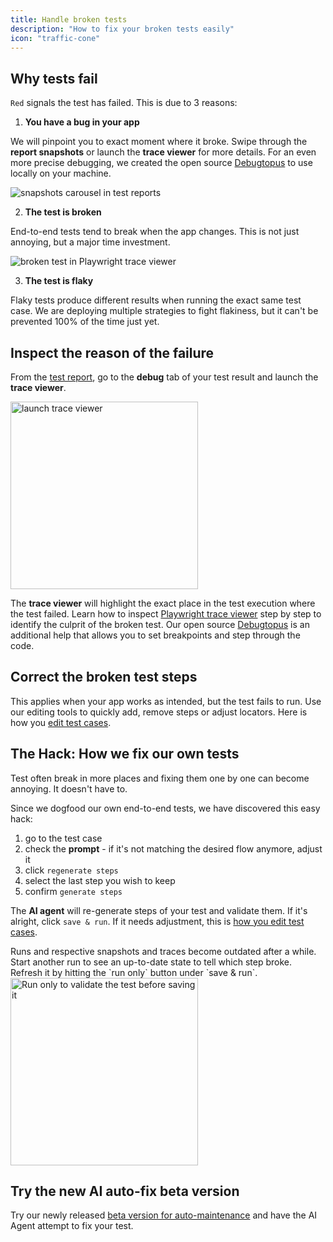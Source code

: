 ```yaml
---
title: Handle broken tests
description: "How to fix your broken tests easily"
icon: "traffic-cone"
---
```


## Why tests fail

`Red` signals the test has failed. This is due to 3 reasons:

1. **You have a bug in your app**

We will pinpoint you to exact moment where it broke. Swipe through the **report snapshots** or launch the **trace viewer** for more details. For an even more precise debugging, we created the open source [Debugtopus](get-started/debugtopus) to use locally on your machine.

<Frame caption="Snapshots in test reports showing what happened during the test run, 7/2024">
  <img
    src="/images/executing/report-snapshots.png"
    alt="snapshots carousel in test reports"
  />
</Frame>

2. **The test is broken**

End-to-end tests tend to break when the app changes. This is not just annoying, but a major time investment.

<Frame caption="Example of a broken test reflecting a change in user flow, trace viewer screenshot 7/2024">
  <img
    src="/images/executing/broken-test.png"
    alt="broken test in Playwright trace viewer"
  />
</Frame>

3. **The test is flaky**

Flaky tests produce different results when running the exact same test case. We are deploying multiple strategies to fight flakiness, but it can't be prevented 100% of the time just yet.

## Inspect the reason of the failure

From the [test report](/account-view/test-reports), go to the **debug** tab of your test result and launch the **trace viewer**.

<Frame caption="Launch trace viewer for more test run details, 7/2024">
  <img
    src="/images/executing/see-trace-viewer.png"
    alt="launch trace viewer"
    width="300px"
  />
</Frame>

The **trace viewer** will highlight the exact place in the test execution where the test failed. Learn how to inspect [Playwright trace viewer](https://playwright.dev/docs/trace-viewer) step by step to identify the culprit of the broken test.
Our open source [Debugtopus](/get-started/debugtopus) is an additional help that allows you to set breakpoints and step through the code.

## Correct the broken test steps

This applies when your app works as intended, but the test fails to run. Use our editing tools to quickly add, remove steps or adjust locators. Here is how you [edit test cases](/get-started/edit-test-case).

## The Hack: How we fix our own tests

Test often break in more places and fixing them one by one can become annoying. It doesn't have to.

Since we dogfood our own end-to-end tests, we have discovered this easy hack:

1. go to the test case
2. check the **prompt** - if it's not matching the desired flow anymore, adjust it
3. click `regenerate steps`
4. select the last step you wish to keep
5. confirm `generate steps`

The **AI agent** will re-generate steps of your test and validate them. If it's alright, click `save & run`. If it needs adjustment, this is [how you edit test cases](/get-started/edit-test-case).

<Tip>
  Runs and respective snapshots and traces become outdated after a while. Start
  another run to see an up-to-date state to tell which step broke. Refresh it by
  hitting the `run only` button under `save & run`.
</Tip>

<div class="mt-8" />

<Frame caption="'run only' to validate the test before saving it, screenshot 08/2024">
  <img
    src="/images/editing/save-run-only.png"
    alt="Run only to validate the test before saving it"
    width="300px"
  />
</Frame>

## Try the new AI auto-fix beta version

Try our newly released [beta version for auto-maintenance](/maintain/auto-fix) and have the AI Agent attempt to fix your test.
